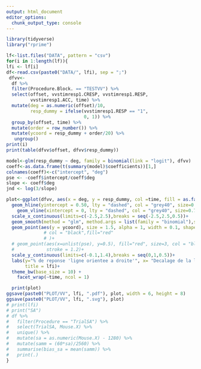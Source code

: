 ```yaml
---
output: html_document
editor_options: 
  chunk_output_type: console
---
```

```r
library(tidyverse)
library("rprime")
```

```r
lf<-list.files("DATA", pattern = "csv")
for(i in 1:length(lf)){
lfi <- lf[i]
df<-read.csv(paste0("DATA/", lfi), sep = ";")
 dfvv<-
  df %>% 
  filter(Procedure.Block. == "TESTVV") %>% 
  select(offset, vvstimresp1.CRESP, vvstimresp1.RESP,
         vvstimresp1.ACC, time) %>% 
  mutate(deg = as.numeric(offset)/10,
         resp_dummy = ifelse(vvstimresp1.RESP == "1",
                             0, 1)) %>% 
  group_by(offset, time) %>% 
  mutate(order = row_number()) %>% 
  mutate(ycoord = resp_dummy + order/20) %>% 
   ungroup()
print(i)
print(table(dfvv$offset, dfvv$resp_dummy))

model<-glm(resp_dummy ~ deg, family = binomial(link = "logit"), dfvv) 
coeff<-as.data.frame(t(summary(model)$coefficients))[1,]
colnames(coeff)<-c("intercept", "deg")
pse <- -coeff$intercept/coeff$deg
slope <- coeff$deg
jnd <- log(3/slope)

plot<-ggplot(dfvv, aes(x = deg, y = resp_dummy, col =time, fill = as.factor(order)))+
  geom_hline(yintercept = 0.50, lty = "dashed", col = "grey40", size=0.7)+
    geom_vline(xintercept = 0, lty = "dashed", col = "grey40", size=0.7)+
  scale_x_continuous(limits=c(-2.5,2.5),breaks = seq(-2.5,2.5,0.5))+
  geom_smooth(method = "glm", method.args = list(family = "binomial"),se = F, size=1, fill = "black")+
  geom_point(aes(y = ycoord), size = 1.5, alpha = 1, width = 0.1, shape = 21, col = "black")+
              # col = "black",fill="red"
              # )+
  # geom_point(aes(x=unlist(pse), y=0.5), fill="red", size=3, col = "black", shape=24,
  #            stroke = 1.2)+
  scale_y_continuous(limits=c(-0.1,1.4),breaks = seq(0,1,0.5))+
  labs(y="% de reponse 'ligne orientee a droite'", x= "Decalage de la ligne \npar rapport a la verticale (deg)",
       title = lfi)+
  theme_bw(base_size = 10) +
    facet_wrap(~time, ncol = 1)

  print(plot)
ggsave(paste0("PLOT/VV", lfi, ".pdf"), plot, width = 6, height = 8)
ggsave(paste0("PLOT/VV", lfi, ".svg"), plot)
# print(lfi)
# print("SA")
# df %>% 
#   filter(Procedure == "TrialSA") %>% 
#   select(TrialSA, Mouse.X) %>% 
#   unique() %>% 
#   mutate(sa = as.numeric(Mouse.X) - 1280) %>% 
#   mutate(samm = (60*sa)/2560) %>% 
#   summarise(bias_sa = mean(samm)) %>% 
#   print(.)
}
```
